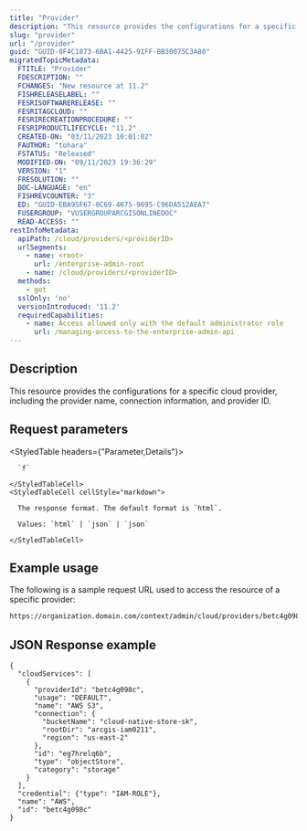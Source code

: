 ```yaml
---
title: "Provider"
description: "This resource provides the configurations for a specific cloud provider, including the provider name, connection information, and provider ID."
slug: "provider"
url: "/provider"
guid: "GUID-0F4C1873-6BA1-4425-91FF-BB30075C3A80"
migratedTopicMetadata:
  FTITLE: "Provider"
  FDESCRIPTION: ""
  FCHANGES: "New resource at 11.2"
  FISHRELEASELABEL: ""
  FESRISOFTWARERELEASE: ""
  FESRITAGCLOUD: ""
  FESRIRECREATIONPROCEDURE: ""
  FESRIPRODUCTLIFECYCLE: "11.2"
  CREATED-ON: "03/11/2023 10:01:02"
  FAUTHOR: "tohara"
  FSTATUS: "Released"
  MODIFIED-ON: "09/11/2023 19:36:29"
  VERSION: "1"
  FRESOLUTION: ""
  DOC-LANGUAGE: "en"
  FISHREVCOUNTER: "3"
  ED: "GUID-EBA95F67-0C69-4675-9695-C96DA512AEA7"
  FUSERGROUP: "VUSERGROUPARCGISONLINEDOC"
  READ-ACCESS: ""
restInfoMetadata:
  apiPath: /cloud/providers/<providerID>
  urlSegments:
    - name: <root>
      url: /enterprise-admin-root
    - name: /cloud/providers/<providerID>
  methods:
    - get
  sslOnly: 'no'
  versionIntroduced: '11.2'
  requiredCapabilities:
    - name: Access allowed only with the default administrator role
      url: /managing-access-to-the-enterprise-admin-api
---
```


## Description

This resource provides the configurations for a specific cloud provider, including the provider name, connection information, and provider ID.

## Request parameters

<StyledTable headers={"Parameter,Details"}>
  <StyledTableRow>
    <StyledTableCell cellStyle="markdown">

      `f` 

    </StyledTableCell>
    <StyledTableCell cellStyle="markdown">

      The response format. The default format is `html`.

      Values: `html` | `json` | `json`

    </StyledTableCell>
  </StyledTableRow>
</StyledTable>


## Example usage

The following is a sample request URL used to access the resource of a specific provider:

```markdown
https://organization.domain.com/context/admin/cloud/providers/betc4g098c?f=pjson
```

## JSON Response example

```other
{
  "cloudServices": [
    {
      "providerId": "betc4g098c",
      "usage": "DEFAULT",
      "name": "AWS S3",
      "connection": {
        "bucketName": "cloud-native-store-sk",
        "rootDir": "arcgis-iam0211",
        "region": "us-east-2"
      },
      "id": "eg7hrelq6b",
      "type": "objectStore",
      "category": "storage"
    }
  ],
  "credential": {"type": "IAM-ROLE"},
  "name": "AWS",
  "id": "betc4g098c"
}
```
